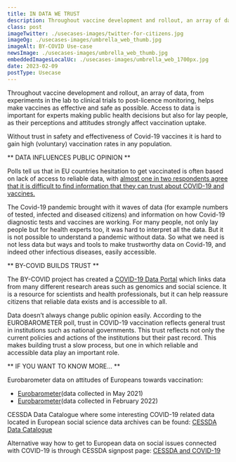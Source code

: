 ```yaml
---
title: IN DATA WE TRUST
description: Throughout vaccine development and rollout, an array of data, from experiments in the lab to clinical trials to post-licence monitoring, helps make vaccines as effective and safe as possible.  
class: post
imageTwitter: ./usecases-images/twitter-for-citizens.jpg
imageOg: ./usecases-images/umbrella_web_thumb.jpg
imageAlt: BY-COVID Use-case
newsImage: ./usecases-images/umbrella_web_thumb.jpg
embeddedImagesLocalUc: ./usecases-images/umbrella_web_1700px.jpg
date: 2023-02-09
postType: Usecase
---
```


Throughout vaccine development and rollout, an array of data, from experiments in the lab to clinical trials to post-licence monitoring, helps make vaccines as effective and safe as possible. Access to data is important for experts making public health decisions but also for lay people, as their perceptions and attitudes strongly affect vaccination uptake.

Without trust in safety and effectiveness of Covid-19 vaccines it is hard to gain high (voluntary) vaccination rates in any population.

** DATA INFLUENCES PUBLIC OPINION **

Polls tell us that in EU countries hesitation to get vaccinated is often based on lack of access to reliable data, with [almost one in two respondents agree that it is difficult to find information that they can trust about COVID-19 and vaccines.](https://europa.eu/eurobarometer/)

The Covid-19 pandemic brought with it waves of data (for example numbers of tested, infected and diseased citizens) and information on how Covid-19 diagnostic tests and vaccines are working.  For many people, not only lay people but for health experts too, it was hard to interpret all the data. But it is not possible to understand a pandemic without data. So what we need is not less data but ways and tools to make trustworthy data on Covid-19, and indeed other infectious diseases, easily accessible.  

** BY-COVID BUILDS TRUST **

The BY-COVID project has created a [COVID-19 Data Portal](https://www.covid19dataportal.org/) which links data from many different research areas such as genomics and social science. It  is a resource for scientists and health professionals, but it can help reassure citizens that reliable data exists and is accessible to all. 

Data doesn’t always change public opinion easily. According to the EUROBAROMETER poll, trust in COVID-19 vaccination reflects general trust in institutions such as national governments. This trust reflects not only the current policies and actions of the institutions but their past record. This makes building trust a slow process, but one in which reliable and accessible data play an important role.

** IF YOU WANT TO KNOW MORE… **

Eurobarometer data on attitudes of Europeans towards vaccination:

- [Eurobarometer](https://europa.eu/eurobarometer/surveys/detail/2512)(data collected in May 2021)<br />
- [Eurobarometer](https://europa.eu/eurobarometer/surveys/detail/2692)(data collected in February 2022)

CESSDA Data Catalogue where some interesting COVID-19 related data located in European social science data archives can be found: [CESSDA Data Catalogue](https://datacatalogue.cessda.eu/)

Alternative way how to get to European data on social issues connected with COVID-19 is through CESSDA signpost page: [CESSDA and COVID-19](https://www.cessda.eu/Covid-19) 